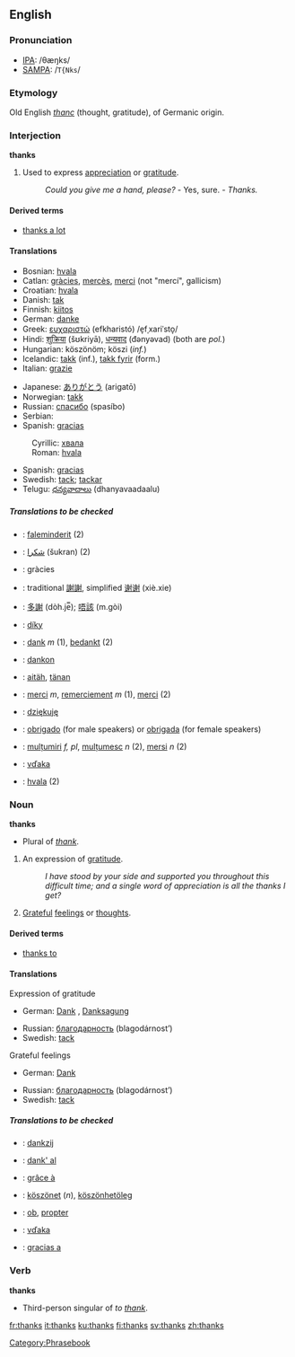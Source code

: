 {{rfc}}
==English==

===Pronunciation===
*[[w:IPA|IPA]]: /θæŋks/
*[[w:SAMPA|SAMPA]]: /<tt>T{Nks</tt>/

===Etymology===
Old English ''[[thanc]]'' (thought, gratitude), of Germanic origin.

===Interjection===
'''thanks'''

#Used to express [[appreciation]] or [[gratitude]]. 
#:''Could you give me a hand, please?'' - Yes, sure. - ''Thanks.''

====Derived terms====
*[[thanks a lot]]

====Translations====
{{top}}
*Bosnian: [[hvala#Bosnian|hvala]]
*Catlan: [[gràcies]], [[mercès]], [[merci]] (not "mercí", gallicism)
*Croatian: [[hvala#Croatian|hvala]]
*Danish: [[tak]]
*Finnish: [[kiitos]]
*German: [[danke]]
*Greek: [[ευχαριστώ]] (efkharistó) /e̞fˌxariˈsto̞/
*Hindi: [[शुक्रिया]] (šʊkriyā), [[धन्यवाद]] (đǝnyǝvad) (both are ''pol.'')<!--ref Oxf H-E Dict, but there is no informal term for thank you in Hindi, both are formal, more so than the English Thank you.-->
*Hungarian: köszönöm; köszi (''inf.'')
*Icelandic: [[takk]] (inf.), [[takk fyrir]] (form.)
*Italian: [[grazie]]
{{mid}}
*Japanese: [[ありがとう]] (arigatō)
*Norwegian: [[takk]]
*Russian: [[спасибо]] (spasíbo)
*Serbian:
*Spanish: [[gracias]]
:Cyrillic: [[хвала#Serbian|хвала]]
:Roman: [[hvala#Serbian|hvala]]
*Spanish: [[gracias]]
*Swedish: [[tack]]; [[tackar]]
*Telugu: [[ధన్యవాదాలు]] (dhanyavaadaalu)
{{bottom}}

=====Translations to be checked=====
{{checktrans}}

*{{ttbc|Albanian}}: [[faleminderit]] (2)
*{{ttbc|Arabic}}: [[شكرا]] (šukran) (2)
*{{ttbc|Catalan}}: gràcies
*{{ttbc|Chinese}}: traditional [[謝謝]], simplified [[谢谢]] (xiè.xie)
*{{ttbc|Chinese (Cantonese)}}: [[多謝]] (dòh.je̿); [[唔該]] (m.gòi)
*{{ttbc|Czech}}: [[díky]]
*{{ttbc|Dutch}}: [[dank]] ''m'' (1), [[bedankt]] (2)
*{{ttbc|Esperanto}}: [[dankon]]
*{{ttbc|Estonian}}: [[aitäh]], [[tänan]]
*{{ttbc|French}}: [[merci]] ''m'', [[remerciement]] ''m'' (1), [[merci]] (2)
*{{ttbc|Polish}}: [[dziękuję]]
*{{ttbc|Portuguese}}: [[obrigado]] (for male speakers) or [[obrigada]] (for female speakers)
*{{ttbc|Romanian}}: [[mulțumiri]] ''f, pl'', [[mulțumesc]] ''n'' (2), [[mersi]] ''n'' (2)
*{{ttbc|Slovak}}: [[vďaka]]
*{{ttbc|Slovenian}}: [[hvala]] (2)

[[Category:Phrasebook]]

===Noun===
'''thanks''' 

*Plural of ''[[thank]]''. 
#{{plurale tantum}} An expression of [[gratitude]].
#:''I have stood by your side and supported you throughout this difficult time; and a single word of appreciation is all the thanks I get?''
#[[grateful|Grateful]] [[feelings]] or [[thought]]s.

====Derived terms====
*[[thanks to]]

====Translations====
;Expression of gratitude
{{top}}
*German: [[Dank]] {{m}}, [[Danksagung]] {{f}}
{{mid}}
*Russian: [[благодарность]] (blagodárnost’) {{f}}
*Swedish: [[tack]] {{n}}
{{bottom}}

;Grateful feelings
{{top}}
*German: [[Dank]] {{m}}
{{mid}}
*Russian: [[благодарность]] (blagodárnost’) {{f}}
*Swedish: [[tack]] {{n}}
{{bottom}}

=====Translations to be checked=====
{{checktrans}}

*{{ttbc|Dutch}}: [[dankzij]]
*{{ttbc|Esperanto}}: [[dank' al]]
*{{ttbc|French}}: [[grâce à]]
*{{ttbc|Hungarian}}: [[köszönet]] (''n''), [[köszönhetöleg]]
*{{ttbc|Latin}}: [[ob]], [[propter]]
*{{ttbc|Slovak}}: [[vďaka]]
*{{ttbc|Spanish}}: [[gracias a]]


===Verb===
'''thanks'''
*Third-person singular of ''to [[thank]]''.

[[fr:thanks]]
[[it:thanks]]
[[ku:thanks]]
[[fi:thanks]]
[[sv:thanks]]
[[zh:thanks]]